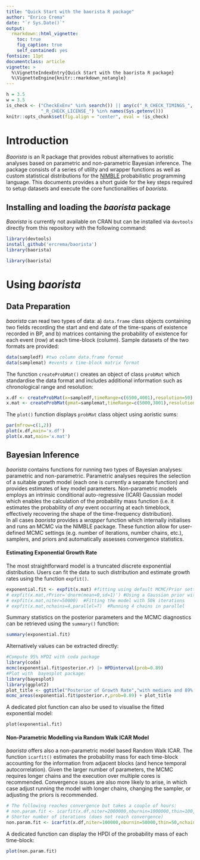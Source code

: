 ```yaml
---
title: "Quick Start with the baorista R package"
author: "Enrico Crema"
date: "`r Sys.Date()`"
output:
  rmarkdown::html_vignette:
    toc: true
    fig_caption: true
    self_contained: yes
fontsize: 11pt
documentclass: article
vignette: >
  %\VignetteIndexEntry{Quick Start with the baorista R package}
  %\VignetteEngine{knitr::rmarkdown_notangle}
---
```


```r
h = 3.5
w = 3.5
is_check <- ("CheckExEnv" %in% search()) || any(c("_R_CHECK_TIMINGS_",
             "_R_CHECK_LICENSE_") %in% names(Sys.getenv()))
knitr::opts_chunk$set(fig.align = "center", eval = !is_check)
```

# Introduction

_Baorista_ is an R package that provides robust alternatives to aoristic analyses based on parametric and non-parametric Bayesian inference.
The package consists of a series of utility and wrapper functions as well as custom statistical distributions for the [NIMBLE](https://cran.r-project.org/package=nimble) probabilistic programming language. 
This documents provides a short guide for the key steps required to setup datasets and execute the core functionalities of _baorista_.


## Installing and loading the _baorista_ package

_Baorista_ is currently not available on CRAN but can be installed via `devtools` directly from this repository with the following command:

```r
library(devtools)
install_github('ercrema/baorista')
library(baorista)
```

```r
library(baorista)
```


# Using _baorista_

## Data Preparation

_baorista_ can read two types of data: a) `data.frame` class objects containing two fields recording the start and end date of the time-spans of existence recorded in BP, and  b) matrices containing the probability of existence for each event (row) at each time-block (column). Sample datasets of the two formats are provided:

```r
data(sampledf) #two column data.frame format
data(samplemat) #events x time-block matrix format
```

The function `createProbMat()` creates an object of class `probMat` which standardise the data format and includes additional information such as chronological range and resolution:

```r
x.df <- createProbMat(x=sampledf,timeRange=c(6500,4001),resolution=50) #50 year timeblock ranging from 6500 to 4001 (i.e. 6500-6451,6450-6401,...)
x.mat <- createProbMat(pmat=samplemat,timeRange=c(5000,3001),resolution=100)
```

The `plot()` function displays `probMat` class object using aoristic sums:

```r
par(mfrow=c(1,2))
plot(x.df,main='x.df')
plot(x.mat,main='x.mat')
```

## Bayesian Inference

_baorista_ contains functions for running two types of Bayesian analyses: parametric and non-parametric. Parametric analyses requires the selection of a suitable growth model (each one is currently a separate function) and provides estimates of key model parameters. Non-parametric models employs an intrinsic conditional auto-regressive (ICAR) Gaussian model which enables the calculation of the probability mass function (i.e. it estimates the probability of _any_ event occurring at each timeblock, effectively recovering the shape of the time-frequency distribution).  
In all cases _baorista_ provides a _wrapper_ function which internally initialises and runs an MCMC via the NIMBLE package. These function allow for user-defined MCMC settings (e.g. number of iterations, number chains, etc.), samplers, and priors and automatically assesses convergence statistics. 

#### Estimating Exponential Growth Rate

The most straightforward model is a truncated discrete exponential distribution. Users can fit the data to such distribution and estimate growth rates using the function `expfit()`. 

```r
exponential.fit <- expfit(x.mat) #fitting using default MCMC/Prior settings
# expfit(x.mat,rPrior='dnorm(mean=0,sd=1)') #Using a Gaussian prior with mean 0 and sd 1 for the growth rate r
# expfit(x.mat,niter=50000)  #Fitting the model with 50k iterations
# expfit(x.mat,nchains=4,parallel=T)  #Running 4 chains in parallel
```

Summary statistics on the posterior parameters and the MCMC diagnostics can be retrieved using the `summary()` function:

```r
summary(exponential.fit)
```

Alternatively values can be extracted directly:

```r
#Compute 95% HPDI with coda package
library(coda)
mcmc(exponential.fit$posterior.r) |> HPDinterval(prob=0.89)
#Plot with  bayesplot package:
library(bayesplot)
library(ggplot2)
plot_title <- ggtitle("Posterior of Growth Rate","with medians and 89% intervals")
mcmc_areas(exponential.fit$posterior.r,prob=0.89) + plot_title
```

A dedicated plot function can also be used to visualise the fitted exponential model:

```
plot(exponential.fit)
```

#### Non-Parametric Modelling via Random Walk ICAR Model

_baorista_ offers also a non-parametric model based Random Walk ICAR. 
The function `icarfit()` estimates the probability mass for each time-block accounting for the information from adjacent blocks (and hence temporal autocorrelation). 
Given the larger number of parameters, the MCMC requires longer chains and the execution over multiple cores is recommended. 
Convergence issues are also more likely to arise, in which case adjust running the model with longer chains, changing the sampler, or adjusting the priors is recommended. 

```r
# The following reaches convergence but takes a couple of hours:
# non.param.fit <- icarfit(x.df,niter=2000000,nburnin=1000000,thin=100,nchains=4,parallel=TRUE)
# Shorter number of iterations (does not reach convergence)
non.param.fit <- icarfit(x.df,niter=100000,nburnin=50000,thin=50,nchains=4,parallel=TRUE)
```
A dedicated function can display the HPDI of the probability mass of each time-block:  

```r
plot(non.param.fit)
```

